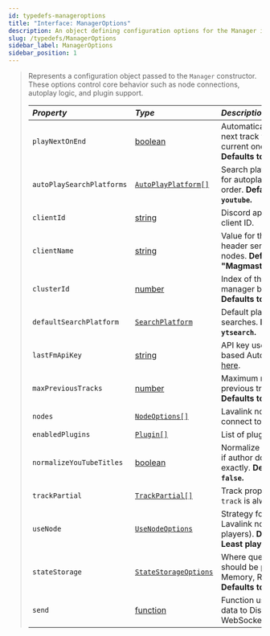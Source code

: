 ```yaml
---
id: typedefs-manageroptions
title: "Interface: ManagerOptions"
description: An object defining configuration options for the Manager instance.
slug: /typedefs/ManagerOptions
sidebar_label: ManagerOptions
sidebar_position: 1
---
```



> Represents a configuration object passed to the `Manager` constructor.  
> These options control core behavior such as node connections, autoplay logic, and plugin support.
>
> | <i className="fa-solid fa-hashtag"/> Property        | <i className="fa-solid fa-font"/> Type                                                                  | <i className="fa-solid fa-list"/> Description                                                    | <i className="fa-solid fa-flask"/> Optional |
> |:-----------------------------------------------------|:------------------------------------------------------------------------------------------------------- |:-------------------------------------------------------------------------------------------------|:-------------------------------------------:|
> | `playNextOnEnd`                                      | [boolean](https://developer.mozilla.org/en-US/docs/Web/JavaScript/Reference/Global_Objects/Boolean)     | Automatically play the next track when the current one ends. **Defaults to `true`.**             | <i className="fa-solid fa-check"/>          |
> | `autoPlaySearchPlatforms`                            | [`AutoPlayPlatform[]`](../Enums/AutoPlayPlatform.mdx)                                                   | Search platforms to use for autoplay, in priority order. **Defaults to `youtube`.**              | <i className="fa-solid fa-check"/>          |
> | `clientId`                                           | [string](https://developer.mozilla.org/en-US/docs/Web/JavaScript/Reference/Global_Objects/String)       | Discord application's client ID.                                                                 | <i className="fa-solid fa-check"/>          |
> | `clientName`                                         | [string](https://developer.mozilla.org/en-US/docs/Web/JavaScript/Reference/Global_Objects/String)       | Value for the `Client-Name` header sent to Lavalink nodes. **Defaults to "Magmastream/version"** | <i className="fa-solid fa-check"/>          |
> | `clusterId`                                          | [number](https://developer.mozilla.org/en-US/docs/Web/JavaScript/Reference/Global_Objects/Number)       | Index of the cluster this manager belongs to. **Defaults to `0`.**                               | <i className="fa-solid fa-check"/>          |
> | `defaultSearchPlatform`                              | [`SearchPlatform`](../Enums/SearchPlatform.mdx)                                                         | Default platform for searches. **Defaults to `ytsearch`.**                                       | <i className="fa-solid fa-check"/>          |
> | `lastFmApiKey`                                       | [string](https://developer.mozilla.org/en-US/docs/Web/JavaScript/Reference/Global_Objects/String)       | API key used for last.fm-based Autoplay. [Get it here](https://www.last.fm/api/accounts).        | <i className="fa-solid fa-check"/>          |
> | `maxPreviousTracks`                                  | [number](https://developer.mozilla.org/en-US/docs/Web/JavaScript/Reference/Global_Objects/Number)       | Maximum number of previous tracks to store. **Defaults to `20`.**                                | <i className="fa-solid fa-check"/>          |
> | `nodes`                                              | [`NodeOptions[]`](../Typedefs/NodeOptions.mdx)                                                          | Lavalink nodes to connect to.                                                                    | <i className="fa-solid fa-xmark"/>          |
> | `enabledPlugins`                                     | [`Plugin[]`](../Classes/Plugin.mdx)                                                                     | List of plugins to enable.                                                                       | <i className="fa-solid fa-check"/>          |
> | `normalizeYouTubeTitles`                             | [boolean](https://developer.mozilla.org/en-US/docs/Web/JavaScript/Reference/Global_Objects/Boolean)     | Normalize YouTube titles if author doesn’t match exactly. **Defaults to `false`.**               | <i className="fa-solid fa-check"/>          |
> | `trackPartial`                                       | [`TrackPartial[]`](../Enums/TrackPartial.mdx)                                                           | Track properties to keep; `track` is always included.                                            | <i className="fa-solid fa-check"/>          |
> | `useNode`                                            | [`UseNodeOptions`](../Enums/UseNodeOptions.mdx)                                                         | Strategy for selecting Lavalink nodes (e.g. least players). **Defaults to Least players.**       | <i className="fa-solid fa-check"/>          |
> | `stateStorage`                                       | [`StateStorageOptions`](../Typedefs/StateStorageOptions.mdx)                                            | Where queue state should be persisted (e.g. Memory, Redis, JSON). **Defaults to Memory.**        | <i className="fa-solid fa-check"/>          |
> | `send`                                               | [function](https://developer.mozilla.org/en-US/docs/Web/JavaScript/Reference/Global_Objects/Function)   | Function used to send data to Discord’s WebSocket gateway.                                       | <i className="fa-solid fa-xmark"/>          |
